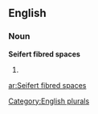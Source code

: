 
==English==

===Noun===
'''Seifert fibred spaces'''

# {{plural of|[[Seifert fibred space]]}}

[[Category:English plurals]]

[[ar:Seifert fibred spaces]]